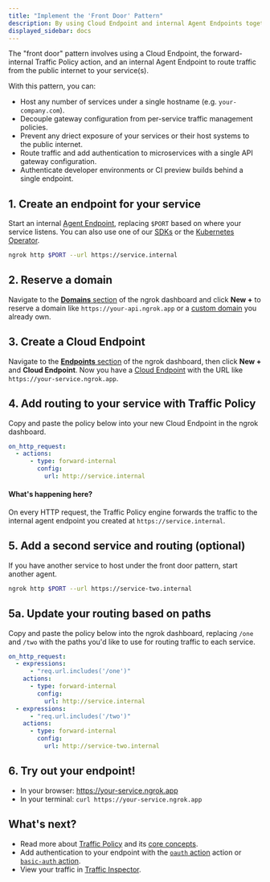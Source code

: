```yaml
---
title: "Implement the 'Front Door' Pattern"
description: By using Cloud Endpoint and internal Agent Endpoints together, you loosely double your gateway and services for extra flexibility.
displayed_sidebar: docs
---
```



The "front door" pattern involves using a Cloud Endpoint, the forward-internal Traffic Policy action, and an internal Agent Endpoint to route traffic from the public internet to your service(s).

With this pattern, you can:

- Host any number of services under a single hostname (e.g. `your-company.com`).
- Decouple gateway configuration from per-service traffic management policies.
- Prevent any driect exposure of your services or their host systems to the public internet.
- Route traffic and add authentication to microservices with a single API gateway configuration.
- Authenticate developer environments or CI preview builds behind a single endpoint.

## 1. Create an endpoint for your service

Start an internal [Agent Endpoint](/docs/universal-gateway/agent-endpoints/), replacing `$PORT` based on where your service listens.
You can also use one of our [SDKs](/docs/agent/sdks) or the [Kubernetes Operator](/docs/k8s).

```bash
ngrok http $PORT --url https://service.internal
```

## 2. Reserve a domain

Navigate to the [**Domains** section](https://dashboard.ngrok.com/domains) of
the ngrok dashboard and click **New +** to reserve a domain like
`https://your-api.ngrok.app` or a [custom domain](docs/universal-gateway/custom-domains/) you already own.

## 3. Create a Cloud Endpoint

Navigate to the [**Endpoints** section](https://dashboard.ngrok.com/endpoints?sortBy=updatedAt&orderBy=desc) of the ngrok dashboard, then click **New +** and **Cloud Endpoint**.
Now you have a [Cloud Endpoint](/docs/universal-gateway/cloud-endpoints/) with the URL like `https://your-service.ngrok.app`.

## 4. Add routing to your service with Traffic Policy

Copy and paste the policy below into your new Cloud Endpoint in the ngrok dashboard.

```yaml
on_http_request:
  - actions:
      - type: forward-internal
        config:
          url: http://service.internal
```

#### What's happening here?

On every HTTP request, the Traffic Policy engine forwards the traffic to the
internal agent endpoint you created at `https://service.internal`.

## 5. Add a second service and routing (optional)

If you have another service to host under the front door pattern, start another agent.

```bash
ngrok http $PORT --url https://service-two.internal
```

## 5a. Update your routing based on paths

Copy and paste the policy below into the ngrok dashboard, replacing `/one` and `/two` with the paths you'd like to use for routing traffic to each service.

```yaml
on_http_request:
  - expressions:
      - "req.url.includes('/one')"
    actions:
      - type: forward-internal
        config:
          url: http://service.internal
  - expressions:
      - "req.url.includes('/two')"
    actions:
      - type: forward-internal
        config:
          url: http://service-two.internal
```

## 6. Try out your endpoint!

- In your browser: https://your-service.ngrok.app
- In your terminal: `curl https://your-service.ngrok.app`

## What's next?

- Read more about [Traffic Policy](/docs/traffic-policy) and its [core concepts](/docs/traffic-policy/concepts).
- Add authentication to your endpoint with the [`oauth` action](/docs/traffic-policy/actions/oauth) action or [`basic-auth` action](/docs/traffic-policy/actions/basic-auth).
- View your traffic in [Traffic Inspector](https://dashboard.ngrok.com/traffic-inspector).

<Back />
